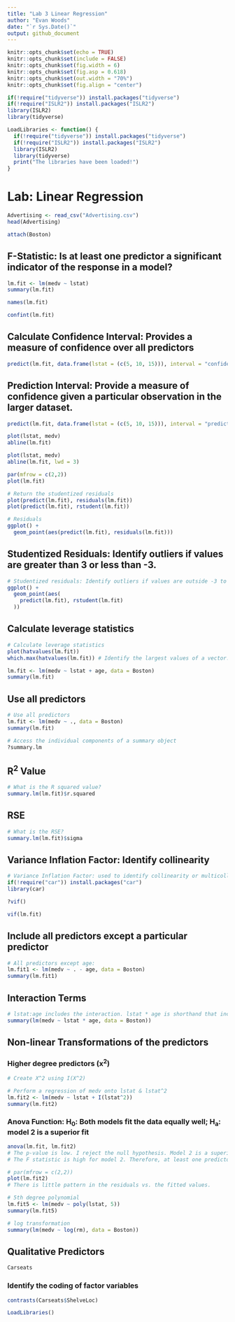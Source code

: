 ```yaml
---
title: "Lab 3 Linear Regression"
author: "Evan Woods"
date: "`r Sys.Date()`"
output: github_document
---
```


```r
knitr::opts_chunk$set(echo = TRUE)
knitr::opts_chunk$set(include = FALSE)
knitr::opts_chunk$set(fig.width = 6)
knitr::opts_chunk$set(fig.asp = 0.618)
knitr::opts_chunk$set(out.width = "70%")
knitr::opts_chunk$set(fig.align = "center")
```

```r
if(!require("tidyverse")) install.packages("tidyverse")
if(!require("ISLR2")) install.packages("ISLR2")
library(ISLR2)
library(tidyverse)
```

```r
LoadLibraries <- function() {
  if(!require("tidyverse")) install.packages("tidyverse")
  if(!require("ISLR2")) install.packages("ISLR2")
  library(ISLR2)
  library(tidyverse)
  print("The libraries have been loaded!")
}
```

# Lab: Linear Regression
```r
Advertising <- read_csv("Advertising.csv")
head(Advertising)
```


```r
attach(Boston)
```
## F-Statistic: Is at least one predictor a significant indicator of the response in a model?
```r
lm.fit <- lm(medv ~ lstat)
summary(lm.fit)
```

```r
names(lm.fit)
```


```r
confint(lm.fit)
```

## Calculate Confidence Interval: Provides a measure of confidence over all predictors
```r
predict(lm.fit, data.frame(lstat = (c(5, 10, 15))), interval = "confidence")
```

## Prediction Interval: Provide a measure of confidence given a particular observation in the larger dataset. 
```r
predict(lm.fit, data.frame(lstat = (c(5, 10, 15))), interval = "prediction")
```

```r
plot(lstat, medv)
abline(lm.fit)
```

```r
plot(lstat, medv)
abline(lm.fit, lwd = 3)
```

```r
par(mfrow = c(2,2))
plot(lm.fit)
```

```r
# Return the studentized residuals
plot(predict(lm.fit), residuals(lm.fit))
plot(predict(lm.fit), rstudent(lm.fit))
```

```r
# Residuals
ggplot() + 
  geom_point(aes(predict(lm.fit), residuals(lm.fit)))
```


## Studentized Residuals: Identify outliers if values are greater than 3 or less than -3.
```r

# Studentized residuals: Identify outliers if values are outside -3 to 3.
ggplot() + 
  geom_point(aes(
    predict(lm.fit), rstudent(lm.fit)
  ))
```

## Calculate leverage statistics 
```r
# Calculate leverage statistics
plot(hatvalues(lm.fit))
which.max(hatvalues(lm.fit)) # Identify the largest values of a vector. 
```

```r
lm.fit <- lm(medv ~ lstat + age, data = Boston)
summary(lm.fit)
```
## Use all predictors
```r
# Use all predictors 
lm.fit <- lm(medv ~ ., data = Boston)
summary(lm.fit)
```

```r
# Access the individual components of a summary object
?summary.lm
```

## R^2^ Value
```r
# What is the R squared value?
summary.lm(lm.fit)$r.squared
```

## RSE
```r
# What is the RSE?
summary.lm(lm.fit)$sigma
```

## Variance Inflation Factor: Identify collinearity
```r
# Variance Inflation Factor: used to identify collinearity or multicollinearity in the data. 5 or 10 or greater is indicative of collinearity. Minimum value is 1. 
if(!require("car")) install.packages("car")
library(car)
```

```r
?vif()
```

```r
vif(lm.fit)
```

## Include all predictors except a particular predictor
```r
# All predictors except age:
lm.fit1 <- lm(medv ~ . - age, data = Boston)
summary(lm.fit1)
```

## Interaction Terms
```r
# lstat:age includes the interaction. lstat * age is shorthand that includes the product and individual predictors. 
summary(lm(medv ~ lstat * age, data = Boston))
```
## Non-linear Transformations of the predictors
### Higher degree predictors (x^2^)
```r
# Create X^2 using I(X^2)

# Perform a regression of medv onto lstat & lstat^2
lm.fit2 <- lm(medv ~ lstat + I(lstat^2))
summary(lm.fit2)
```

### Anova Function: H~0~: Both models fit the data equally well; H~a~: model 2 is a superior fit
```r
anova(lm.fit, lm.fit2)
# The p-value is low. I reject the null hypothesis. Model 2 is a superior fit to the data.
# The F statistic is high for model 2. Therefore, at least one predictor has a significant relationship with the response. 
```

```r
# par(mfrow = c(2,2))
plot(lm.fit2)
# There is little pattern in the residuals vs. the fitted values. 
```
```r
# 5th degree polynomial
lm.fit5 <- lm(medv ~ poly(lstat, 5))
summary(lm.fit5)
```

```r
# log transformation
summary(lm(medv ~ log(rm), data = Boston))
```
## Qualitative Predictors
```r
Carseats
```
### Identify the coding of factor variables
```r
contrasts(Carseats$ShelveLoc)
```

```r
LoadLibraries()
```


```r

```

